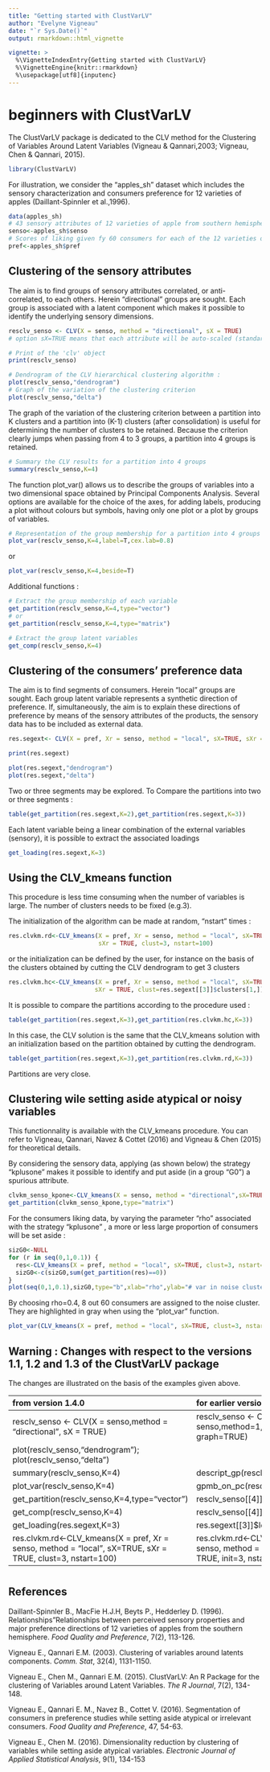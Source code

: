 ---
title: "Getting started with ClustVarLV"
author: "Evelyne Vigneau"
date: "`r Sys.Date()`"
output: rmarkdown::html_vignette

vignette: >
  %\VignetteIndexEntry{Getting started with ClustVarLV}
  %\VignetteEngine{knitr::rmarkdown}
  %\usepackage[utf8]{inputenc}
--- 
#
#


# beginners with ClustVarLV

The ClustVarLV package is dedicated to the CLV method for the Clustering of Variables Around Latent Variables (Vigneau & Qannari,2003; Vigneau, Chen & Qannari, 2015). 

```{r}
library(ClustVarLV)
```


For illustration, we consider the "apples\_sh" dataset which includes the sensory characterization and consumers preference for 12 varieties of apples (Daillant-Spinnler et al.,1996). 

```{r}
data(apples_sh)
# 43 sensory attributes of 12 varieties of apple from southern hemisphere
senso<-apples_sh$senso
# Scores of liking given fy 60 consumers for each of the 12 varieties of apple
pref<-apples_sh$pref
```


## Clustering of the sensory attributes 

The aim is to find groups of sensory attributes correlated, or anti-correlated, to each others. Herein "directional" groups are sought.
Each group is associated with a latent component which makes it possible to identify the underlying sensory dimensions.

```{r, results="hide"}
resclv_senso <- CLV(X = senso, method = "directional", sX = TRUE)
# option sX=TRUE means that each attribute will be auto-scaled (standard deviation =1)

# Print of the 'clv' object 
print(resclv_senso)
```

```{r, fig.width=3, fig.height=3}
# Dendrogram of the CLV hierarchical clustering algorithm :
plot(resclv_senso,"dendrogram")
# Graph of the variation of the clustering criterion
plot(resclv_senso,"delta")
```

The graph of the variation of the clustering criterion between a partition into K clusters and a partition into (K-1) clusters (after consolidation) is useful for determining the number of clusters to be retained.
Because the criterion clearly jumps when passing from 4 to 3 groups,  a partition into 4 groups is retained.


```{r}
# Summary the CLV results for a partition into 4 groups
summary(resclv_senso,K=4)
```

The function plot\_var() allows us to describe the groups of variables into a two dimensional space obtained by Principal Components Analysis. 
Several options are available for the choice of the axes, for adding labels, producing a plot without colours but symbols, having only one plot or a plot by groups of variables.

```{r, fig.width=4, fig.height=4}
# Representation of the group membership for a partition into 4 groups
plot_var(resclv_senso,K=4,label=T,cex.lab=0.8)
```
or
```{r, fig.width=6, fig.height=6}
plot_var(resclv_senso,K=4,beside=T)
```

Additional functions :
```{r, results="hide"}
# Extract the group membership of each variable
get_partition(resclv_senso,K=4,type="vector")
# or 
get_partition(resclv_senso,K=4,type="matrix")

# Extract the group latent variables 
get_comp(resclv_senso,K=4)
```


## Clustering of the consumers' preference data  

The aim is to find segments of consumers. Herein "local" groups are sought.
Each group latent variable represents a synthetic direction of preference.
If, simultaneously, the aim is to explain these directions of preference by means of the sensory attributes of the products, the sensory data has to be included as external data.



```{r, results="hide"}
res.segext<- CLV(X = pref, Xr = senso, method = "local", sX=TRUE, sXr = TRUE)

print(res.segext)
```

```{r, fig.width=3, fig.height=3}
plot(res.segext,"dendrogram")
plot(res.segext,"delta") 
```

Two or three segments may be explored. 
To Compare the partitions into two or three segments :
```{r}
table(get_partition(res.segext,K=2),get_partition(res.segext,K=3))
```

Each latent variable being a linear combination of the external variables (sensory), it is possible to extract the associated loadings
```{r}
get_loading(res.segext,K=3)
```


## Using the CLV_kmeans function

This procedure is less time consuming when the number of variables is large.
The number of clusters needs to be fixed (e.g.3). 

The initialization of the algorithm  can be made at random, "nstart" times :
```{r}
res.clvkm.rd<-CLV_kmeans(X = pref, Xr = senso, method = "local", sX=TRUE,
                         sXr = TRUE, clust=3, nstart=100)
```
or the initialization can be defined by the user, for instance on the basis of the clusters obtained by cutting the CLV dendrogram to get 3 clusters
```{r}
res.clvkm.hc<-CLV_kmeans(X = pref, Xr = senso, method = "local", sX=TRUE,
                        sXr = TRUE, clust=res.segext[[3]]$clusters[1,])
```

It is possible to compare the partitions according to the procedure used :
```{r}
table(get_partition(res.segext,K=3),get_partition(res.clvkm.hc,K=3)) 
```
In this case, the CLV solution is the same that the CLV_kmeans solution with an initialization based on the partition obtained by cutting the dendrogram.

```{r}
table(get_partition(res.segext,K=3),get_partition(res.clvkm.rd,K=3)) 
```
Partitions are very close.


## Clustering wile setting aside atypical or noisy variables

This functionnality is available with the CLV_kmeans procedure. You can refer to Vigneau, Qannari, Navez & Cottet (2016) and Vigneau & Chen (2015) for theoretical details.

By considering the sensory data, applying (as shown below) the strategy "kplusone" makes it possible to identify and put aside (in a group "G0") a spurious attribute.  
```{r}
clvkm_senso_kpone<-CLV_kmeans(X = senso, method = "directional",sX=TRUE, clust=4, strategy="kplusone",rho=0.5)
get_partition(clvkm_senso_kpone,type="matrix")
```


For the consumers liking data, by varying the parameter "rho" associated with the strategy "kplusone" , a more or less large proportion of consumers will be set aside : 
```{r}
sizG0<-NULL
for (r in seq(0,1,0.1)) {
  res<-CLV_kmeans(X = pref, method = "local", sX=TRUE, clust=3, nstart=20, strategy="kplusone",rho=r)
  sizG0<-c(sizG0,sum(get_partition(res)==0))
}
plot(seq(0,1,0.1),sizG0,type="b",xlab="rho",ylab="# var in noise cluster")
```

By choosing rho=0.4, 8 out 60 consumers are assigned to the noise cluster. They are highlighted in gray when using the "plot_var" function.

```{r}
plot_var(CLV_kmeans(X = pref, method = "local", sX=TRUE, clust=3, nstart=20, strategy="kplusone",rho=0.4))
```


## Warning : Changes with respect to the versions 1.1, 1.2 and 1.3 of the ClustVarLV package

The changes are illustrated on the basis of the examples given above.

------------------------------------------------------------------------------------------------
from version 1.4.0                                   for earlier versions
--------------------------------------------         --------------------------------------------  
resclv\_senso <- CLV(X = senso,method =              resclv\_senso <- CLV(X = senso,method=1,  
"directional", sX = TRUE)                                           sX = TRUE, graph=TRUE)

plot(resclv\_senso,"dendrogram");        
      plot(resclv\_senso,"delta")	                                                                           

summary(resclv\_senso,K=4)                           descript\_gp(resclv\_senso,X=senso,K=4)

plot\_var(resclv\_senso,K=4)                         gpmb\_on\_pc(resclv\_senso,X=senso,K=4)

get\_partition(resclv\_senso,K=4,type="vector")	     resclv\_senso[[4]]$clusters[2,]

get\_comp(resclv\_senso,K=4)	                       resclv\_senso[[4]]$comp

get\_loading(res.segext,K=3)	                       res.segext[[3]]$loading

res.clvkm.rd<-CLV\_kmeans(X = pref, Xr = senso,      res.clvkm.rd<-CLV\_kmeans(X = pref, Xr = senso, 
     method = "local", sX=TRUE, sXr = TRUE,                         method = 2, sX=TRUE, sXr = TRUE, 
     clust=3, nstart=100)	                                           init=3, nstart=100)
--------------------------------------------         ----------------------------------------------

#
#
#
## References

Daillant-Spinnler B., MacFie H.J.H, Beyts P., Hedderley D. (1996). Relationships"Relationships between perceived sensory properties and major preference directions of 12 varieties of apples from the southern hemisphere. _Food Quality and Preference_, 7(2), 113-126.

Vigneau E., Qannari E.M. (2003). Clustering of variables around latents components. _Comm. Stat_, 32(4), 1131-1150.

Vigneau E., Chen M., Qannari E.M. (2015). ClustVarLV:  An R Package for the clustering of Variables around Latent Variables. _The R Journal_, 7(2), 134-148.

Vigneau E., Qannari E. M., Navez B., Cottet V. (2016). Segmentation of consumers in preference studies while setting aside atypical or irrelevant consumers. _Food Quality and Preference_, 47, 54-63.

Vigneau E., Chen M. (2016). Dimensionality reduction by clustering of variables while setting aside atypical variables. _Electronic Journal of Applied Statistical Analysis_, 9(1), 134-153
